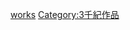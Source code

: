 {{Commons category|21st-century works}}
{{WorksInCentury|21|20|21|20|22}}

[[Category:21世纪艺术|works]]
[[Category:3千紀作品|Category:3千紀作品]]